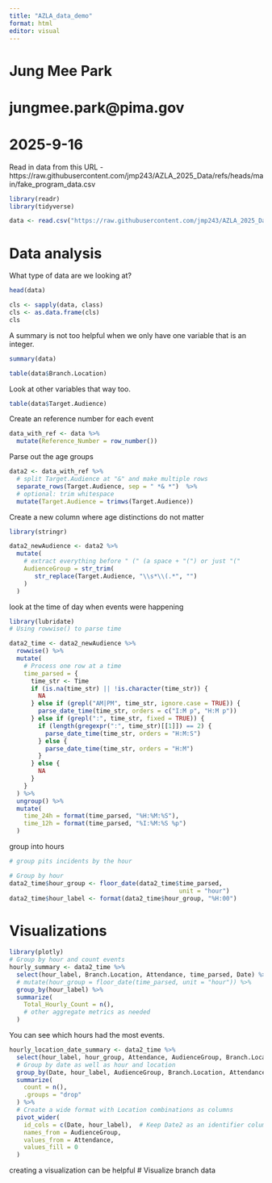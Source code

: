 ---
title: "AZLA_data_demo"
format: html
editor: visual
---

# Jung Mee Park

# jungmee.park\@pima.gov

# 2025-9-16

Read in data from this URL - https://raw.githubusercontent.com/jmp243/AZLA_2025_Data/refs/heads/main/fake_program_data.csv

```{r}
library(readr)
library(tidyverse)
```

```{r}
data <- read.csv("https://raw.githubusercontent.com/jmp243/AZLA_2025_Data/refs/heads/main/fake_program_data.csv")

```

# Data analysis

What type of data are we looking at?

```{r}
head(data)
```

```{r}
cls <- sapply(data, class)
cls <- as.data.frame(cls)
cls
```

A summary is not too helpful when we only have one variable that is an integer.

```{r}
summary(data)
```

```{r}
table(data$Branch.Location)
```

Look at other variables that way too.

```{r}
table(data$Target.Audience)
```

Create an reference number for each event

```{r}
data_with_ref <- data %>%
  mutate(Reference_Number = row_number())

```

Parse out the age groups 

```{r}

data2 <- data_with_ref %>%
  # split Target.Audience at "&" and make multiple rows
  separate_rows(Target.Audience, sep = " *& *")  %>%
  # optional: trim whitespace
  mutate(Target.Audience = trimws(Target.Audience))
```

Create a new column where age distinctions do not matter
```{r}
library(stringr)

data2_newAudience <- data2 %>%
  mutate(
    # extract everything before " (" (a space + "(") or just "("
    AudienceGroup = str_trim(
       str_replace(Target.Audience, "\\s*\\(.*", "")
    )
  )
```

look at the time of day when events were happening
```{r}
library(lubridate)
# Using rowwise() to parse time

data2_time <- data2_newAudience %>%
  rowwise() %>%
  mutate(
    # Process one row at a time
    time_parsed = {
      time_str <- Time
      if (is.na(time_str) || !is.character(time_str)) {
        NA
      } else if (grepl("AM|PM", time_str, ignore.case = TRUE)) {
        parse_date_time(time_str, orders = c("I:M p", "H:M p"))
      } else if (grepl(":", time_str, fixed = TRUE)) {
        if (length(gregexpr(":", time_str)[[1]]) == 2) {
          parse_date_time(time_str, orders = "H:M:S")
        } else {
          parse_date_time(time_str, orders = "H:M")
        }
      } else {
        NA
      }
    }
  ) %>%
  ungroup() %>%
  mutate(
    time_24h = format(time_parsed, "%H:%M:%S"),
    time_12h = format(time_parsed, "%I:%M:%S %p")
  )

```

group into hours
```{r}
# group pits incidents by the hour

# Group by hour
data2_time$hour_group <- floor_date(data2_time$time_parsed, 
                                               unit = "hour")
data2_time$hour_label <- format(data2_time$hour_group, "%H:00")

```


# Visualizations
```{r}
library(plotly)
# Group by hour and count events
hourly_summary <- data2_time %>%
  select(hour_label, Branch.Location, Attendance, time_parsed, Date) %>%
  # mutate(hour_group = floor_date(time_parsed, unit = "hour")) %>%
  group_by(hour_label) %>%
  summarize(
    Total_Hourly_Count = n(),
    # other aggregate metrics as needed
  )

```
You can see which hours had the most events.

```{r}
hourly_location_date_summary <- data2_time %>%
  select(hour_label, hour_group, Attendance, AudienceGroup, Branch.Location, time_parsed, Date) %>%
  # Group by date as well as hour and location
  group_by(Date, hour_label, AudienceGroup, Branch.Location, Attendance) %>%
  summarize(
    count = n(),
    .groups = "drop"
  ) %>%
  # Create a wide format with Location combinations as columns
  pivot_wider(
    id_cols = c(Date, hour_label),  # Keep Date2 as an identifier column
    names_from = AudienceGroup,
    values_from = Attendance,
    values_fill = 0
  )

```

creating a visualization can be helpful
# Visualize branch data
